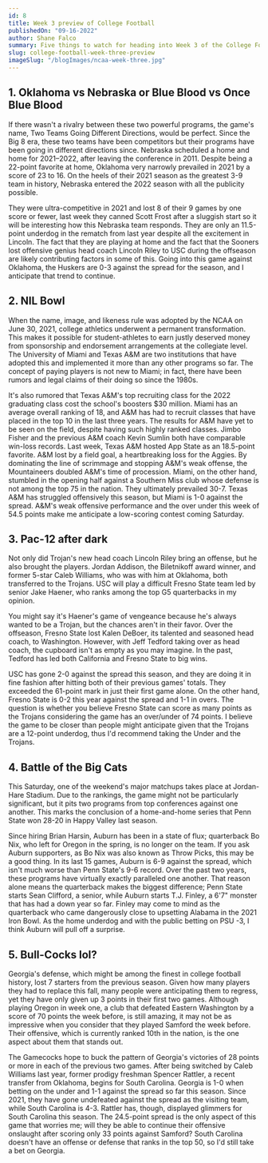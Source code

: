 ```yaml
---
id: 8
title: Week 3 preview of College Football
publishedOn: "09-16-2022"
author: Shane Falco
summary: Five things to watch for heading into Week 3 of the College Football Season. Oklahoma vs. Nebraska, Texas A&M hosts The U, USC's explosive offense heads home, Auburn hosts the Nittany Lions in the end of the their home and home series.
slug: college-football-week-three-preview
imageSlug: "/blogImages/ncaa-week-three.jpg"
---
```


<h2 style={{ backgroundColor: "black", color: "white", padding: "20px" }}>
  1. Oklahoma vs Nebraska or Blue Blood vs Once Blue Blood
</h2>
<div style={{ fontFamily: "monospace", margin: "0 24px" }}>
 If there wasn't a rivalry between these two powerful programs, the game's name, Two Teams Going Different Directions, would be perfect. Since the Big 8 era, these two teams have been competitors but their programs have been going in different directions since. Nebraska scheduled a home and home for 2021–2022, after leaving the conference in 2011. Despite being a 22-point favorite at home, Oklahoma very narrowly prevailed in 2021 by a score of 23 to 16. On the heels of their 2021 season as the greatest 3-9 team in history, Nebraska entered the 2022 season with all the publicity possible.

They were ultra-competitive in 2021 and lost 8 of their 9 games by one score or fewer, last week they canned Scott Frost after a sluggish start so it will be interesting how this Nebraska team responds. They are only an 11.5-point underdog in the rematch from last year despite all the excitement in Lincoln. The fact that they are playing at home and the fact that the Sooners lost offensive genius head coach Lincoln Riley to USC during the offseason are likely contributing factors in some of this. Going into this game against Oklahoma, the Huskers are 0-3 against the spread for the season, and I anticipate that trend to continue.

</div>

<h2 style={{ backgroundColor: "black", color: "white", padding: "20px" }}>
  2. NIL Bowl
</h2>
<div style={{ fontFamily: "monospace", margin: "0 24px" }}>
  When the name, image, and likeness rule was adopted by the NCAA on June 30,
  2021, college athletics underwent a permanent transformation. This makes it
  possible for student-athletes to earn justly deserved money from sponsorship
  and endorsement arrangements at the collegiate level. The University of Miami
  and Texas A&M are two institutions that have adopted this and implemented it
  more than any other programs so far. The concept of paying players is not new
  to Miami; in fact, there have been rumors and legal claims of their doing so
  since the 1980s.

It's also rumored that Texas A&M's top recruiting class for
the 2022 graduating class cost the school's boosters $30 million. Miami has an
average overall ranking of 18, and A&M has had to recruit classes that have
placed in the top 10 in the last three years. The results for A&M have yet to
be seen on the field, despite having such highly ranked classes. Jimbo Fisher
and the previous A&M coach Kevin Sumlin both have comparable win-loss records.
Last week, Texas A&M hosted App State as an 18.5-point favorite. A&M lost by a
field goal, a heartbreaking loss for the Aggies. By dominating the line of
scrimmage and stopping A&M's weak offense, the Mountaineers doubled A&M's time
of procession. Miami, on the other hand, stumbled in the opening half against
a Southern Miss club whose defense is not among the top 75 in the nation. They
ultimately prevailed 30-7. Texas A&M has struggled offensively this season,
but Miami is 1-0 against the spread. A&M's weak offensive performance and the
over under this week of 54.5 points make me anticipate a low-scoring contest
coming Saturday.

</div>

<h2 style={{ backgroundColor: "black", color: "white", padding: "20px" }}>
  3. Pac-12 after dark
</h2>
<div style={{ fontFamily: "monospace", margin: "0 24px" }}>
Not only did Trojan's new head coach Lincoln Riley bring an offense, but he also brought the players. Jordan Addison, the Biletnikoff award winner, and former 5-star Caleb Williams, who was with him at Oklahoma, both transferred to the Trojans. USC will play a difficult Fresno State team led by senior Jake Haener, who ranks among the top G5 quarterbacks in my opinion.

You might say it's Haener's game of vengeance because he's always wanted to be a Trojan, but the chances aren't in their favor. Over the offseason, Fresno State lost Kalen DeBoer, its talented and seasoned head coach, to Washington. However, with Jeff Tedford taking over as head coach, the cupboard isn't as empty as you may imagine. In the past, Tedford has led both California and Fresno State to big wins.

USC has gone 2-0 against the spread this season, and they are doing it in fine fashion after hitting both of their previous games' totals. They exceeded the 61-point mark in just their first game alone. On the other hand, Fresno State is 0-2 this year against the spread and 1-1 in overs. The question is whether you believe Fresno State can score as many points as the Trojans considering the game has an over/under of 74 points. I believe the game to be closer than people might anticipate given that the Trojans are a 12-point underdog, thus I'd recommend taking the Under and the Trojans.

</div>

<h2 style={{ backgroundColor: "black", color: "white", padding: "20px" }}>
  4. Battle of the Big Cats
</h2>
<div style={{ fontFamily: "monospace", margin: "0 24px" }}>
  This Saturday, one of the weekend's major matchups takes place at Jordan-Hare
  Stadium. Due to the rankings, the game might not be particularly significant,
  but it pits two programs from top conferences against one another. This marks
  the conclusion of a home-and-home series that Penn State won 28-20 in Happy
  Valley last season.

Since hiring Brian Harsin, Auburn has been in a state of
flux; quarterback Bo Nix, who left for Oregon in the spring, is no longer on
the team. If you ask Auburn supporters, as Bo Nix was also known as Throw
Picks, this may be a good thing. In its last 15 games, Auburn is 6-9 against
the spread, which isn't much worse than Penn State's 9-6 record. Over the past
two years, these programs have virtually exactly paralleled one another. That
reason alone means the quarterback makes the biggest difference; Penn State
starts Sean Clifford, a senior, while Auburn starts T.J. Finley, a 6'7"
monster that has had a down year so far. Finley may come to mind as the
quarterback who came dangerously close to upsetting Alabama in the 2021 Iron
Bowl. As the home underdog and with the public betting on PSU -3, I think
Auburn will pull off a surprise.

</div>

<h2 style={{ backgroundColor: "black", color: "white", padding: "20px" }}>
  5. Bull-Cocks lol?
</h2>
<div style={{ fontFamily: "monospace", margin: "0 24px" }}>
Georgia's defense, which might be among the finest in college football history, lost 7 starters from the previous season. Given how many players they had to replace this fall, many people were anticipating them to regress, yet they have only given up 3 points in their first two games. Although playing Oregon in week one, a club that defeated Eastern Washington by a score of 70 points the week before, is still amazing, it may not be as impressive when you consider that they played Samford the week before. Their offensive, which is currently ranked 10th in the nation, is the one aspect about them that stands out.

The Gamecocks hope to buck the pattern of Georgia's victories of 28 points or more in each of the previous two games. After being switched by Caleb Williams last year, former prodigy freshman Spencer Rattler, a recent transfer from Oklahoma, begins for South Carolina. Georgia is 1-0 when betting on the under and 1-1 against the spread so far this season. Since 2021, they have gone undefeated against the spread as the visiting team, while South Carolina is 4-3. Rattler has, though, displayed glimmers for South Carolina this season. The 24.5-point spread is the only aspect of this game that worries me; will they be able to continue their offensive onslaught after scoring only 33 points against Samford? South Carolina doesn't have an offense or defense that ranks in the top 50, so I'd still take a bet on Georgia.

</div>
